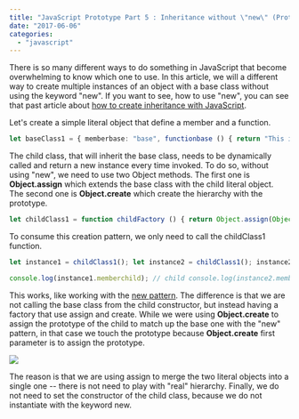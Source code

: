 ```yaml
---
title: "JavaScript Prototype Part 5 : Inheritance without \"new\" (Prototypal Approach)"
date: "2017-06-06"
categories: 
  - "javascript"
---
```


There is so many different ways to do something in JavaScript that become overwhelming to know which one to use. In this article, we will a different way to create multiple instances of an object with a base class without using the keyword "new". If you want to see, how to use "new", you can see that past article about [how to create inheritance with JavaScript](http://patrickdesjardins.com/blog/javascript-prototype-part-2-inheritance).

Let's create a simple literal object that define a member and a function.

```typescript
let baseClass1 = { memberbase: "base", functionbase () { return "This is memberbase value ("+this.memberbase+") with access to the child value ("+this.memberchild+")"; } }; 
``` 


The child class, that will inherit the base class, needs to be dynamically called and return a new instance every time invoked. To do so, without using "new", we need to use two Object methods. The first one is **Object.assign** which extends the base class with the child literal object. The second one is **Object.create** which create the hierarchy with the prototype.

```typescript
let childClass1 = function childFactory () { return Object.assign(Object.create(baseClass1), { memberchild:"child" }); }; 
``` 


To consume this creation pattern, we only need to call the childClass1 function.

```typescript
let instance1 = childClass1(); let instance2 = childClass1(); instance2.memberchild="child 2";

console.log(instance1.memberchild); // child console.log(instance2.memberchild); // child 2 console.log(instance1.functionbase()); // This is memberbase value (base) with access to the child value (child) console.log(instance2.functionbase()); // This is memberbase value (base) with access to the child value (child 2) 
``` 


This works, like working with the [new pattern](http://patrickdesjardins.com/blog/javascript-prototype-part-2-inheritance). The difference is that we are not calling the base class from the child constructor, but instead having a factory that use assign and create. While we were using **Object.create** to assign the prototype of the child to match up the base one with the "new" pattern, in that case we touch the prototype because **Object.create** first parameter is to assign the prototype.

[![](http://patrickdesjardins.com/blog/wp-content/uploads/2017/06/JavaScriptPrototypeInheritanceNoNew.jpg)](http://patrickdesjardins.com/blog/?attachment_id=5191)

The reason is that we are using assign to merge the two literal objects into a single one -- there is not need to play with "real" hierarchy. Finally, we do not need to set the constructor of the child class, because we do not instantiate with the keyword new.
